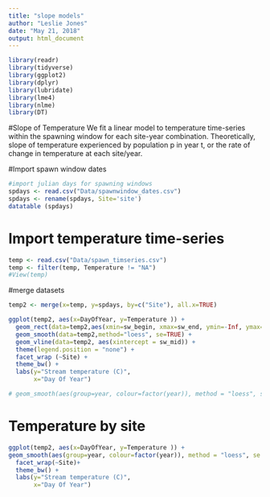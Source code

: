 ```yaml
---
title: "slope models"
author: "Leslie Jones"
date: "May 21, 2018"
output: html_document
---
```


```r
library(readr)
library(tidyverse)
library(ggplot2)
library(dplyr)
library(lubridate)
library(lme4)
library(nlme)
library(DT)


```



#Slope of Temperature
We fit a linear model to temperature time-series within the spawning window for each site-year combination. Theoretically,  slope of temperature experienced by population p in year t, or the rate of change in temperature at each site/year. 

#Import spawn window dates

```r
#import julian days for spawning windows
spdays <- read.csv("Data/spawnwindow_dates.csv")
spdays <- rename(spdays, Site='site')
datatable (spdays)
```

# Import temperature time-series
```r
temp <- read.csv("Data/spawn_timseries.csv")
temp <- filter(temp, Temperature != "NA")
#View(temp)
```
#merge datasets
```r
temp2 <- merge(x=temp, y=spdays, by=c("Site"), all.x=TRUE)
```

```r

ggplot(temp2, aes(x=DayOfYear, y=Temperature )) +
  geom_rect(data=temp2,aes(xmin=sw_begin, xmax=sw_end, ymin=-Inf, ymax=Inf), fill="lightgrey") +
  geom_smooth(data=temp2,method="loess", se=TRUE) + 
  geom_vline(data=temp2, aes(xintercept = sw_mid)) +
  theme(legend.position = "none") +
  facet_wrap (~Site) +
  theme_bw() +
  labs(y="Stream temperature (C)",
       x="Day Of Year")

# geom_smooth(aes(group=year, colour=factor(year)), method = "loess", se = FALSE) +

```
# Temperature by site


```r
ggplot(temp2, aes(x=DayOfYear, y=Temperature )) +
geom_smooth(aes(group=year, colour=factor(year)), method = "loess", se = FALSE) +
  facet_wrap(~Site)+
  theme_bw() +
  labs(y="Stream temperature (C)",
       x="Day Of Year")

```

